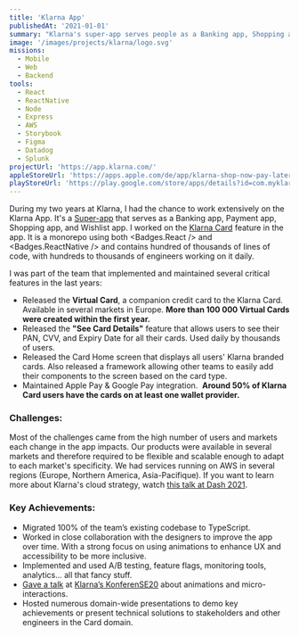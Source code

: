 ```yaml
---
title: 'Klarna App'
publishedAt: '2021-01-01'
summary: "Klarna's super-app serves people as a Banking app, Shopping app, and Wishlist app, all at once."
image: '/images/projects/klarna/logo.svg'
missions:
  - Mobile
  - Web
  - Backend
tools:
  - React
  - ReactNative
  - Node
  - Express
  - AWS
  - Storybook
  - Figma
  - Datadog
  - Splunk
projectUrl: 'https://app.klarna.com/'
appleStoreUrl: 'https://apps.apple.com/de/app/klarna-shop-now-pay-later/id1115120118'
playStoreUrl: 'https://play.google.com/store/apps/details?id=com.myklarnamobile&hl=en&gl=US'
---
```


During my two years at Klarna, I had the chance to work extensively on the Klarna App. It's a [Super-app](https://en.wikipedia.org/wiki/Super-app) that serves as a Banking app, Payment app, Shopping app, and Wishlist app. I worked on the [Klarna Card](https://www.klarna.com/de/card/) feature in the app. It is a monorepo using both <Badges.React /> and <Badges.ReactNative /> and contains hundred of thousands of lines of code, with hundreds to thousands of engineers working on it daily.

I was part of the team that implemented and maintained several critical features in the last years:

- Released the **Virtual Card**, a companion credit card to the Klarna Card. Available in several markets in Europe. **More than 100 000 Virtual Cards were created within the first year.**
- Released the **"See Card Details"** feature that allows users to see their PAN, CVV, and Expiry Date for all their cards. Used daily by thousands of users.
- Released the Card Home screen that displays all users' Klarna branded cards. Also released a framework allowing other teams to easily add their components to the screen based on the card type.
- Maintained Apple Pay & Google Pay integration.  **Around 50% of Klarna Card users have the cards on at least one wallet provider.**

### Challenges:

Most of the challenges came from the high number of users and markets each change in the app impacts. Our products were available in several markets and therefore required to be flexible and scalable enough to adapt to each market's specificity. We had services running on AWS in several regions (Europe, Northern America, Asia-Pacifique). If you want to learn more about Klarna's cloud strategy, watch [this talk at Dash 2021](https://www.youtube.com/watch?v=hABxlbaHnZc).

### Key Achievements:

- Migrated 100% of the team’s existing codebase to TypeScript.
- Worked in close collaboration with the designers to improve the app over time. With a strong focus on using animations to enhance UX and accessibility to be more inclusive.
- Implemented and used A/B testing, feature flags, monitoring tools, analytics... all that fancy stuff.
- [Gave a talk](https://www.youtube.com/watch?v=64h3TKCx0jY) at [Klarna’s KonferenSE20](https://thekonferen.se/) about animations and micro-interactions.
- Hosted numerous domain-wide presentations to demo key achievements or present technical solutions to stakeholders and other engineers in the Card domain.

